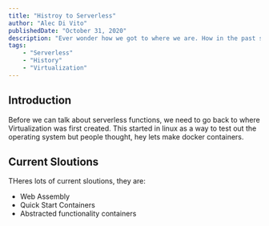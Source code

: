 ```yaml
---
title: "Histroy to Serverless"
author: "Alec Di Vito"
publishedDate: "October 31, 2020"
description: "Ever wonder how we got to where we are. How in the past serverless was just php functions but now were doing it with every lanuage. Lets take a deep dive into how we got here."
tags:
    - "Serverless"
    - "History"
    - "Virtualization"
---
```


## Introduction

Before we can talk about serverless functions, we need to go back to where Virtualization
was first created. This started in linux as a way to test out the operating system
but people thought, hey lets make docker containers.

## Current Sloutions

THeres lots of current sloutions, they are:

- Web Assembly
- Quick Start Containers
- Abstracted functionality containers
